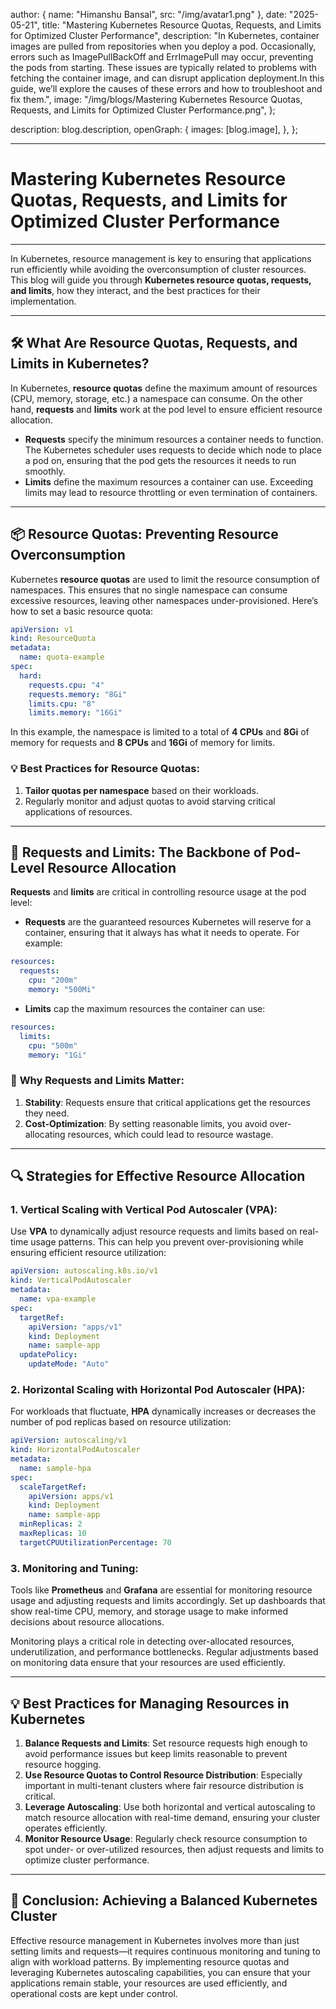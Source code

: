 
  author: { name: "Himanshu Bansal", src: "/img/avatar1.png" },
  date: "2025-05-21",
  title: "Mastering Kubernetes Resource Quotas, Requests, and Limits for Optimized Cluster Performance",
  description:
    "In Kubernetes, container images are pulled from repositories when you deploy a pod. Occasionally, errors such as ImagePullBackOff and ErrImagePull may occur, preventing the pods from starting. These issues are typically related to problems with fetching the container image, and can disrupt application deployment.In this guide, we’ll explore the causes of these errors and how to troubleshoot and fix them.",
  image:
    "/img/blogs/Mastering Kubernetes Resource Quotas, Requests, and Limits for Optimized Cluster Performance.png",
};

  description: blog.description,
  openGraph: {
    images: [blog.image],
  },
};


---
# **Mastering Kubernetes Resource Quotas, Requests, and Limits for Optimized Cluster Performance**
---

In Kubernetes, resource management is key to ensuring that applications run efficiently while avoiding the overconsumption of cluster resources. This blog will guide you through **Kubernetes resource quotas, requests, and limits**, how they interact, and the best practices for their implementation.

---

## 🛠️ **What Are Resource Quotas, Requests, and Limits in Kubernetes?**

In Kubernetes, **resource quotas** define the maximum amount of resources (CPU, memory, storage, etc.) a namespace can consume. On the other hand, **requests** and **limits** work at the pod level to ensure efficient resource allocation.

- **Requests** specify the minimum resources a container needs to function. The Kubernetes scheduler uses requests to decide which node to place a pod on, ensuring that the pod gets the resources it needs to run smoothly.
- **Limits** define the maximum resources a container can use. Exceeding limits may lead to resource throttling or even termination of containers.

---

## 📦 **Resource Quotas: Preventing Resource Overconsumption**

Kubernetes **resource quotas** are used to limit the resource consumption of namespaces. This ensures that no single namespace can consume excessive resources, leaving other namespaces under-provisioned. Here’s how to set a basic resource quota:

```yaml
apiVersion: v1
kind: ResourceQuota
metadata:
  name: quota-example
spec:
  hard:
    requests.cpu: "4"
    requests.memory: "8Gi"
    limits.cpu: "8"
    limits.memory: "16Gi"
```

In this example, the namespace is limited to a total of **4 CPUs** and **8Gi** of memory for requests and **8 CPUs** and **16Gi** of memory for limits.

### 💡 **Best Practices for Resource Quotas**:
1. **Tailor quotas per namespace** based on their workloads.
2. Regularly monitor and adjust quotas to avoid starving critical applications of resources.

---

## 🚀 **Requests and Limits: The Backbone of Pod-Level Resource Allocation**

**Requests** and **limits** are critical in controlling resource usage at the pod level:

- **Requests** are the guaranteed resources Kubernetes will reserve for a container, ensuring that it always has what it needs to operate. For example:

```yaml
resources:
  requests:
    cpu: "200m"
    memory: "500Mi"
```

- **Limits** cap the maximum resources the container can use:

```yaml
resources:
  limits:
    cpu: "500m"
    memory: "1Gi"
```

### 🌟 **Why Requests and Limits Matter**:
1. **Stability**: Requests ensure that critical applications get the resources they need.
2. **Cost-Optimization**: By setting reasonable limits, you avoid over-allocating resources, which could lead to resource wastage.

---

## 🔍 **Strategies for Effective Resource Allocation**

### 1. **Vertical Scaling with Vertical Pod Autoscaler (VPA)**:
Use **VPA** to dynamically adjust resource requests and limits based on real-time usage patterns. This can help you prevent over-provisioning while ensuring efficient resource utilization:

```yaml
apiVersion: autoscaling.k8s.io/v1
kind: VerticalPodAutoscaler
metadata:
  name: vpa-example
spec:
  targetRef:
    apiVersion: "apps/v1"
    kind: Deployment
    name: sample-app
  updatePolicy:
    updateMode: "Auto"
```

### 2. **Horizontal Scaling with Horizontal Pod Autoscaler (HPA)**:
For workloads that fluctuate, **HPA** dynamically increases or decreases the number of pod replicas based on resource utilization:

```yaml
apiVersion: autoscaling/v1
kind: HorizontalPodAutoscaler
metadata:
  name: sample-hpa
spec:
  scaleTargetRef:
    apiVersion: apps/v1
    kind: Deployment
    name: sample-app
  minReplicas: 2
  maxReplicas: 10
  targetCPUUtilizationPercentage: 70
```

### 3. **Monitoring and Tuning**:
Tools like **Prometheus** and **Grafana** are essential for monitoring resource usage and adjusting requests and limits accordingly. Set up dashboards that show real-time CPU, memory, and storage usage to make informed decisions about resource allocations.

Monitoring plays a critical role in detecting over-allocated resources, underutilization, and performance bottlenecks. Regular adjustments based on monitoring data ensure that your resources are used efficiently.

---

## 💡 **Best Practices for Managing Resources in Kubernetes**

1. **Balance Requests and Limits**: Set resource requests high enough to avoid performance issues but keep limits reasonable to prevent resource hogging.
2. **Use Resource Quotas to Control Resource Distribution**: Especially important in multi-tenant clusters where fair resource distribution is critical.
3. **Leverage Autoscaling**: Use both horizontal and vertical autoscaling to match resource allocation with real-time demand, ensuring your cluster operates efficiently.
4. **Monitor Resource Usage**: Regularly check resource consumption to spot under- or over-utilized resources, then adjust requests and limits to optimize cluster performance.

---

## 🎯 **Conclusion: Achieving a Balanced Kubernetes Cluster**

Effective resource management in Kubernetes involves more than just setting limits and requests—it requires continuous monitoring and tuning to align with workload patterns. By implementing resource quotas and leveraging Kubernetes autoscaling capabilities, you can ensure that your applications remain stable, your resources are used efficiently, and operational costs are kept under control.